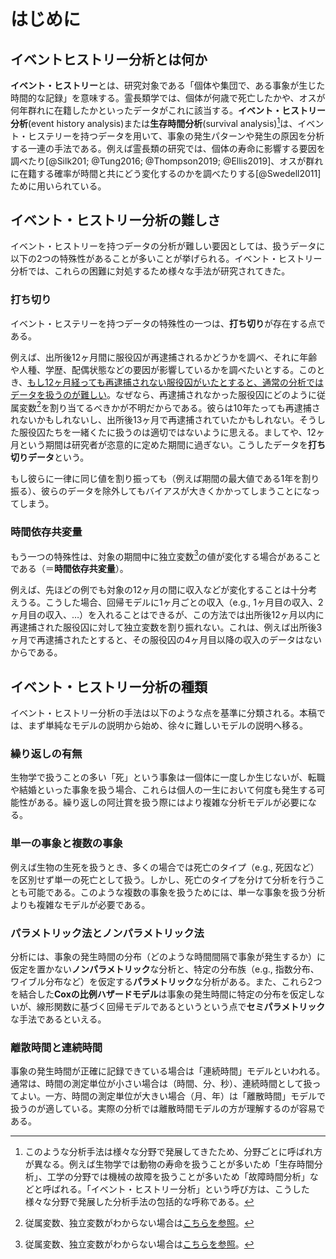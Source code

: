 # はじめに {#c1}  

## イベントヒストリー分析とは何か  
**イベント・ヒストリー**とは、研究対象である「個体や集団で、ある事象が生じた時間的な記録」を意味する。霊長類学では、個体が何歳で死亡したかや、オスが何年群れに在籍したかといったデータがこれに該当する。**イベント・ヒストリー分析**(event history analysis)または**生存時間分析**(survival analysis)[^foot1]は、イベント・ヒステリーを持つデータを用いて、事象の発生パターンや発生の原因を分析する一連の手法である。例えば霊長類の研究では、個体の寿命に影響する要因を調べたり[@Silk201; @Tung2016; @Thompson2019; @Ellis2019]、オスが群れに在籍する確率が時間と共にどう変化するのかを調べたりする[@Swedell2011]ために用いられている。  

[^foot1]: このような分析手法は様々な分野で発展してきたため、分野ごとに呼ばれ方が異なる。例えば生物学では動物の寿命を扱うことが多いため「生存時間分析」、工学の分野では機械の故障を扱うことが多いため「故障時間分析」などと呼ばれる。「イベント・ヒストリー分析」という呼び方は、こうした様々な分野で発展した分析手法の包括的な呼称である。  

## イベント・ヒストリー分析の難しさ  
イベント・ヒストリーを持つデータの分析が難しい要因としては、扱うデータに以下の2つの特殊性があることが多いことが挙げられる。イベント・ヒストリー分析では、これらの困難に対処するため様々な手法が研究されてきた。  

### 打ち切り  
イベント・ヒステリーを持つデータの特殊性の一つは、**打ち切り**が存在する点である。  

例えば、出所後12ヶ月間に服役囚が再逮捕されるかどうかを調べ、それに年齢や人種、学歴、配偶状態などの要因が影響しているかを調べたいとする。このとき、<u>もし12ヶ月経っても再逮捕されない服役囚がいたとすると、通常の分析ではデータを扱うのが難しい</u>。なぜなら、再逮捕されなかった服役囚にどのように従属変数[^foot2]を割り当てるべきかが不明だからである。彼らは10年たっても再逮捕されないかもしれないし、出所後13ヶ月で再逮捕されていたかもしれない。そうした服役囚たちを一緒くたに扱うのは適切ではないように思える。ましてや、12ヶ月という期間は研究者が恣意的に定めた期間に過ぎない。こうしたデータを**打ち切りデータ**という。    

もし彼らに一律に同じ値を割り振っても（例えば期間の最大値である1年を割り振る）、彼らのデータを除外してもバイアスが大きくかかってしまうことになってしまう。  

[^foot2]: 従属変数、独立変数がわからない場合は[こちらを参照](https://onl.la/Eh6b15R)。

### 時間依存共変量  
もう一つの特殊性は、対象の期間中に独立変数[^foot2]の値が変化する場合があることである（＝**時間依存共変量**）。  

例えば、先ほどの例でも対象の12ヶ月の間に収入などが変化することは十分考えうる。こうした場合、回帰モデルに1ヶ月ごとの収入（e.g., 1ヶ月目の収入、2ヶ月目の収入、...）を入れることはできるが、この方法では出所後12ヶ月以内に再逮捕された服役囚に対して独立変数を割り振れない。これは、例えば出所後3ヶ月で再逮捕されたとすると、その服役囚の4ヶ月目以降の収入のデータはないからである。  

## イベント・ヒストリー分析の種類 {#c2}  
イベント・ヒストリー分析の手法は以下のような点を基準に分類される。本稿では、まず単純なモデルの説明から始め、徐々に難しいモデルの説明へ移る。    

### 繰り返しの有無  
生物学で扱うことの多い「死」という事象は一個体に一度しか生じないが、転職や結婚といった事象を扱う場合、これらは個人の一生において何度も発生する可能性がある。繰り返しの阿辻賞を扱う際にはより複雑な分析モデルが必要になる。  

### 単一の事象と複数の事象  
例えば生物の生死を扱うとき、多くの場合では死亡のタイプ（e.g., 死因など）を区別せず単一の死亡として扱う。しかし、死亡のタイプを分けて分析を行うことも可能である。このような複数の事象を扱うためには、単一な事象を扱う分析よりも複雑なモデルが必要である。  

### パラメトリック法とノンパラメトリック法  
分析には、事象の発生時間の分布（どのような時間間隔で事象が発生するか）に仮定を置かない**ノンパラメトリック**な分析と、特定の分布族（e.g., 指数分布、ワイブル分布など）を仮定する**パラメトリック**な分析がある。また、これら2つを結合した**Coxの比例ハザードモデル**は事象の発生時間に特定の分布を仮定しないが、線形関数に基づく回帰モデルであるというという点で**セミパラメトリック**な手法であるといえる。  

### 離散時間と連続時間  
事象の発生時間が正確に記録できている場合は「連続時間」モデルといわれる。通常は、時間の測定単位が小さい場合は（時間、分、秒）、連続時間として扱ってよい。一方、時間の測定単位が大きい場合（月、年）は「離散時間」モデルで扱うのが適している。実際の分析では離散時間モデルの方が理解するのが容易である。  


